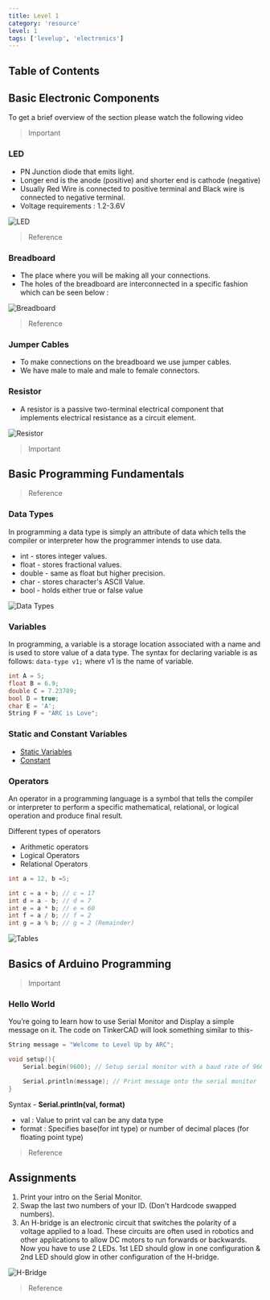 ```yaml
---
title: Level 1
category: 'resource'
level: 1
tags: ['levelup', 'electronics']
---
```


## Table of Contents

## Basic Electronic Components

To get a brief overview of the section please watch the following video

> Important

<EmbedItem url='https://www.youtube.com/embed/ctC9UKJOJCs' />

### LED

- PN Junction diode that emits light.
- Longer end is the anode (positive) and shorter end is cathode (negative)
- Usually Red Wire is connected to positive terminal and Black wire is connected to negative terminal.
- Voltage requirements : 1.2-3.6V

<Image
  src='/static/images/levelup/level-1/led.png'
  alt='LED'
  width='auto'
  height='auto'
/>

> Reference

<EmbedItem url='https://www.youtube.com/embed/9uHZB7-T_XA' />

### Breadboard

- The place where you will be making all your connections.
- The holes of the breadboard are interconnected in a specific fashion which can be seen below :

<Image
  src='/static/images/levelup/level-1/breadboard.png'
  alt='Breadboard'
  width='auto'
  height='auto'
/>

> Reference

<EmbedItem url='https://www.youtube.com/embed/nPOKOi1jIK0' />

### Jumper Cables

- To make connections on the breadboard we use jumper cables.
- We have male to male and male to female connectors.

### Resistor

- A resistor is a passive two-terminal electrical component that implements electrical resistance as a circuit element.

<Image
  src='/static/images/levelup/level-1/resistor.png'
  alt='Resistor'
  width='auto'
  height='auto'
/>

> Important

<EmbedItem url='https://www.youtube.com/embed/Ve7X6uPS2ug' />

## Basic Programming Fundamentals

> Reference

<EmbedItem url='https://www.youtube.com/embed/rTuKKVcYeMg' />

### Data Types

In programming a data type is simply an attribute of data which tells the compiler or interpreter how the programmer intends to use data.

- int - stores integer values.
- float - stores fractional values.
- double - same as float but higher precision.
- char - stores character's ASCII Value.
- bool - holds either true or false value

<Image
  src='/static/images/levelup/level-1/size.png'
  alt='Data Types'
  width='auto'
  height='auto'
/>

### Variables

In programming, a variable is a storage location associated with a name and is used to store value of a data type.
The syntax for declaring variable is as follows:
`data-type v1;`
where v1 is the name of variable.

```C++
int A = 5;
float B = 6.9;
double C = 7.23789;
bool D = true;
char E = 'A';
String F = "ARC is Love";
```

### Static and Constant Variables

- [Static Variables](https://www.arduino.cc/reference/en/language/variables/variable-scope-qualifiers//static/)
- [Constant](https://www.arduino.cc/reference/en/language/variables/variable-scope-qualifiers/const/)

### Operators

An operator in a programming language is a symbol that tells the compiler or interpreter to perform a specific mathematical, relational, or logical operation and produce final result.

Different types of operators

- Arithmetic operators
- Logical Operators
- Relational Operators

```C++
int a = 12, b =5;

int c = a + b; // c = 17
int d = a - b; // d = 7
int e = a * b; // e = 60
int f = a / b; // f = 2
int g = a % b; // g = 2 (Remainder)
```

<Image
  src='/static/images/levelup/level-1/operator.png'
  alt='Tables'
  width='auto'
  height='auto'
/>

## Basics of Arduino Programming

> Important

<EmbedItem url='https://www.youtube.com/embed/NeILwXOaECc' />

### Hello World

You’re going to learn how to use Serial Monitor and Display a simple message on it.
The code on TinkerCAD will look something similar to this-

```c++
String message = "Welcome to Level Up by ARC";

void setup(){
	Serial.begin(9600); // Setup serial monitor with a baud rate of 9600 bits per second

	Serial.println(message); // Print message onto the serial monitor
}
```

Syntax -
**Serial.println(val, format)**

- val : Value to print
  val can be any data type
- format : Specifies base(for int type)
  or number of decimal places
  (for floating point type)

> Reference

<EmbedItem url='https://www.youtube.com/embed/b5kndEtAKl8' />

## Assignments

1. Print your intro on the Serial Monitor.
2. Swap the last two numbers of your ID. (Don't Hardcode swapped numbers).
3. An H-bridge is an electronic circuit that switches the polarity of a voltage applied to a load. These circuits are often used in robotics and other applications to allow DC motors to run forwards or backwards. Now you have to use 2 LEDs. 1st LED should glow in one configuration & 2nd LED should glow in other configuration of the H-bridge.

<Image
  src='/static/images/levelup/level-1/hbridge.png'
  alt='H-Bridge'
  height='auto'
/>

> Reference

<EmbedItem url='https://www.youtube.com/embed/xSnbx5Nzn5E' />

